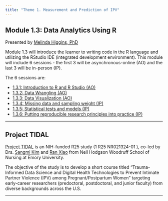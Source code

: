 ```yaml
---
title: "Theme 1. Measurement and Prediction of IPV"
---
```


\thispagestyle{fancy}

## Module 1.3: Data Analytics Using R

Presented by [Melinda Higgins, PhD](https://melindahiggins.netlify.app/)

Module 1.3 will introduce the learner to writing code in the R language and utilizing the RStudio IDE (integrated development environment). This module will include 6 sessions - the first 3 will be asynchronous-online (AO) and the last 3 will be in-person (IP).

The 6 sessions are:

* [1.3.1: Introduction to R and R Studio (AO)](./module131_IntroRRStudio.html)
* [1.3.2: Data Wrangling (AO)](./module132_DataWrangling.html)
* [1.3.3: Data Visualization (AO)](./module133_DataVis.html)
* [1.3.4: Missing data and sampling weight (IP)](./module134_MissingWeight.html)
* [1.3.5: Statistical tests and models (IP)](./module135_StatisticalTests.html)
* [1.3.6: Putting reproducible research principles into practice (IP)](./module136_ReproducibleResearch.html)

---

## Project TIDAL

[Project TIDAL](https://www.project-tidal.org/) is an NIH-funded R25 study (1 R25 NR021324-01 ), co-led by Drs. [Sangmi Kim](https://www.nursing.emory.edu/faculty-staff/sangmi-kim) and [Ran Xiao](https://www.nursing.emory.edu/faculty-staff/ran-xiao) from Nell Hodgson Woodruff School of Nursing at Emory University. 

The objective of the study is to develop a short course titled “Trauma-Informed Data Science and Digital Health Technologies to Prevent Intimate Partner Violence (IPV) among Pregnant/Postpartum Women” targeting early-career researchers (predoctoral, postdoctoral, and junior faculty) from diverse backgrounds across the U.S. 

---





